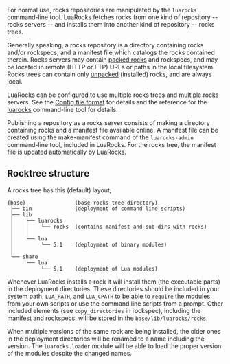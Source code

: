 For normal use, rocks repositories are manipulated by the <tt>luarocks</tt> command-line tool. LuaRocks fetches rocks from one kind of repository -- rocks servers -- and installs them into another kind of repository -- rocks trees.

Generally speaking, a rocks repository is a directory containing rocks and/or rockspecs, and a manifest file which catalogs the rocks contained therein.  Rocks servers may contain [[Types of rocks|packed rocks]] and rockspecs, and may be located in remote (HTTP or FTP) URLs or paths in the local filesystem. Rocks trees can contain only [[Types of rocks|unpacked]] (installed) rocks, and are always local.

LuaRocks can be configured to use multiple rocks trees and multiple rocks servers. See the [[Config file format]] for details and the reference for the [[luarocks]] command-line tool for details.

Publishing a repository as a rocks server consists of making a directory containing rocks and a manifest file available online. A manifest file can be created using the make-manifest command of the <tt>luarocks-admin</tt> command-line tool, included in LuaRocks. For the rocks tree, the manifest file is updated automatically by LuaRocks.

== Rocktree structure ==

A rocks tree has this (default) layout;

 {base}                (base rocks tree directory)
  ├── bin              (deployment of command line scripts)
  ├── lib
  │    ├── luarocks
  │    │    └── rocks  (contains manifest and sub-dirs with rocks)
  │    │
  │    └── lua
  │         └── 5.1    (deployment of binary modules)
  │
  └── share
       └── lua
            └── 5.1    (deployment of Lua modules)

Whenever LuaRocks installs a rock it will install them (the executable parts) in the deployment directories. These directories should be included in your system path, <tt>LUA_PATH</tt>, and <tt>LUA_CPATH</tt> to be able to <tt>require</tt> the modules from your own scripts or use the command line scripts from a prompt. Other included elements (see <tt>copy_directories</tt> in rockspec), including the manifest and rockspecs, will be stored in the <tt>base/lib/luarocks/rocks</tt>.

When multiple versions of the same rock are being installed, the older ones in the deployment directories will be renamed to a name including the version. The <tt>luarocks.loader</tt> module will be able to load the proper version of the modules despite the changed names.
